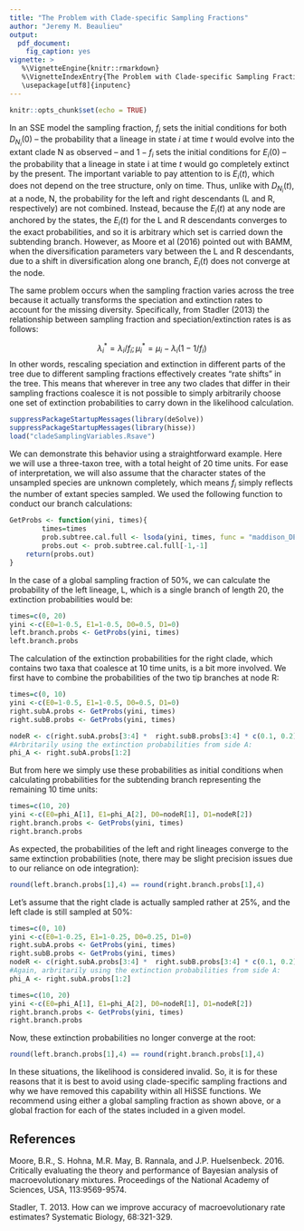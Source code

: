 ```yaml
---
title: "The Problem with Clade-specific Sampling Fractions"
author: "Jeremy M. Beaulieu"
output: 
  pdf_document:
    fig_caption: yes
vignette: >
   %\VignetteEngine{knitr::rmarkdown}
   %\VignetteIndexEntry{The Problem with Clade-specific Sampling Fractions}
   \usepackage[utf8]{inputenc}
---
```


```r
knitr::opts_chunk$set(echo = TRUE)
```
In an SSE model the sampling fraction, $f_i$ sets the initial conditions for both $D_{N_i}(0)$ -- the probability that a lineage in state $i$ at time $t$ would evolve into the extant clade N as observed -- and $1-f_i$ sets the initial conditions for $E_i(0)$ -- the probability that a lineage in state i at time $t$ would go completely extinct by the present. The important variable to pay attention to is $E_i(t)$, which does not depend on the tree structure, only on time. Thus, unlike with $D_{N_i}(t)$, at a node, N, the probability for the left and right descendants (L and R, respectively) are not combined. Instead, because the $E_i(t)$ at any node are anchored by the states, the $E_i(t)$ for the L and R descendants converges to the exact probabilities, and so it is arbitrary which set is carried down the subtending branch. However, as Moore et al (2016) pointed out with BAMM, when the diversification parameters vary between the L and R descendants, due to a shift in diversification along one branch, $E_i(t)$ does not converge at the node. 

The same problem occurs when the sampling fraction varies across the tree because it actually transforms the speciation and extinction rates to account for the missing diversity. Specifically, from Stadler (2013) the relationship between sampling fraction and speciation/extinction rates is as follows:

$$\lambda_i^* = \lambda_i / f_i; \mu_i^* = \mu_i - \lambda_i(1-1/f_i)$$
In other words, rescaling speciation and extinction in different parts of the tree due to different sampling fractions effectively creates “rate shifts” in the tree. This means that wherever in tree any two clades that differ in their sampling fractions coalesce it is not possible to simply arbitrarily choose one set of extinction probabilities to carry down in the likelihood calculation. 

```r
suppressPackageStartupMessages(library(deSolve))
suppressPackageStartupMessages(library(hisse))
load("cladeSamplingVariables.Rsave")
```

We can demonstrate this behavior using a straightforward example. Here we will use a three-taxon tree, with a total height of 20 time units. For ease of interpretation, we will also assume that the character states of the unsampled species are unknown completely, which means $f_i$ simply reflects the number of extant species sampled. We used the following function to conduct our branch calculations: 

```r
GetProbs <- function(yini, times){
        times=times
        prob.subtree.cal.full <- lsoda(yini, times, func = "maddison_DE_bisse", padded.pars, initfunc="initmod_bisse", dllname = "hisse", rtol=1e-8, atol=1e-8)
        probs.out <- prob.subtree.cal.full[-1,-1]
    return(probs.out)
}
```

In the case of a global sampling fraction of 50%, we can calculate the probability of the left lineage, L, which is a single branch of length 20, the extinction probabilities would be:

```r
times=c(0, 20)
yini <-c(E0=1-0.5, E1=1-0.5, D0=0.5, D1=0)
left.branch.probs <- GetProbs(yini, times)
left.branch.probs
```

The calculation of the extinction probabilities for the right clade, which contains two taxa that coalesce at 10 time units, is a bit more involved. We first have to combine the probabilities of the two tip branches at node R:

```r
times=c(0, 10)
yini <-c(E0=1-0.5, E1=1-0.5, D0=0.5, D1=0)
right.subA.probs <- GetProbs(yini, times)
right.subB.probs <- GetProbs(yini, times)

nodeR <- c(right.subA.probs[3:4] *  right.subB.probs[3:4] * c(0.1, 0.2))
#Arbritarily using the extinction probabilities from side A:
phi_A <- right.subA.probs[1:2]
```

But from here we simply use these probabilities as initial conditions when calculating probabilities for the subtending branch representing the remaining 10 time units:

```r
times=c(10, 20)
yini <-c(E0=phi_A[1], E1=phi_A[2], D0=nodeR[1], D1=nodeR[2])
right.branch.probs <- GetProbs(yini, times)
right.branch.probs
```

As expected, the probabilities of the left and right lineages converge to the same extinction probabilities (note, there may be slight precision issues due to our reliance on ode integration):

```r
round(left.branch.probs[1],4) == round(right.branch.probs[1],4)
```

Let's assume that the right clade is actually sampled rather at 25%, and the left clade is still sampled at 50%:

```r
times=c(0, 10)
yini <-c(E0=1-0.25, E1=1-0.25, D0=0.25, D1=0)
right.subA.probs <- GetProbs(yini, times)
right.subB.probs <- GetProbs(yini, times)
nodeR <- c(right.subA.probs[3:4] *  right.subB.probs[3:4] * c(0.1, 0.2))
#Again, arbritarily using the extinction probabilities from side A:
phi_A <- right.subA.probs[1:2]

times=c(10, 20)
yini <-c(E0=phi_A[1], E1=phi_A[2], D0=nodeR[1], D1=nodeR[2])
right.branch.probs <- GetProbs(yini, times)
right.branch.probs
```

Now, these extinction probabilities no longer converge at the root: 

```r
round(left.branch.probs[1],4) == round(right.branch.probs[1],4)
```

In these situations, the likelihood is considered invalid. So, it is for these reasons that it is best to avoid using clade-specific sampling fractions and why we have removed this capability within all HiSSE functions. We recommend using either a global sampling fraction as shown above, or a global fraction for each of the states included in a given model. 

## References
Moore, B.R., S. Hohna, M.R. May, B. Rannala, and J.P. Huelsenbeck. 2016. Critically evaluating the theory and performance of Bayesian analysis of macroevolutionary mixtures. Proceedings of the National Academy of Sciences, USA, 113:9569-9574.

Stadler, T. 2013. How can we improve accuracy of macroevolutionary rate estimates? Systematic Biology, 68:321-329.
